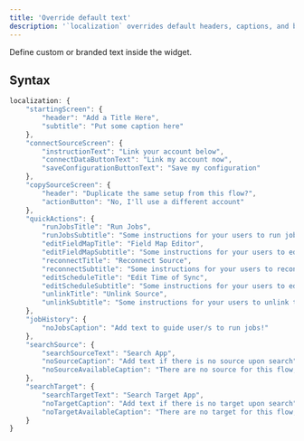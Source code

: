```yaml
---
title: 'Override default text'
description: '`localization` overrides default headers, captions, and buttons in the widget'
---
```


Define custom or branded text inside the widget.


## Syntax

``` javascript Javascript
localization: {
    "startingScreen": {
        "header": "Add a Title Here",
        "subtitle": "Put some caption here"
    },
    "connectSourceScreen": {
        "instructionText": "Link your account below",
        "connectDataButtonText": "Link my account now",
        "saveConfigurationButtonText": "Save my configuration"
    },
    "copySourceScreen": {
        "header": "Duplicate the same setup from this flow?",
        "actionButton": "No, I'll use a different account"
    },
    "quickActions": {
        "runJobsTitle": "Run Jobs",
        "runJobsSubtitle": "Some instructions for your users to run jobs",
        "editFieldMapTitle": "Field Map Editor",
        "editFieldMapSubtitle": "Some instructions for your users to edit Field Map",
        "reconnectTitle": "Reconnect Source",
        "reconnectSubtitle": "Some instructions for your users to reconnect the source",
        "editScheduleTitle": "Edit Time of Sync",
        "editScheduleSubtitle": "Some instructions for your users to edit sync schedule",
        "unlinkTitle": "Unlink Source",
        "unlinkSubtitle": "Some instructions for your users to unlink the source"
    },
    "jobHistory": {
        "noJobsCaption": "Add text to guide user/s to run jobs!"
    },
    "searchSource": {
        "searchSourceText": "Search App",
        "noSourceCaption": "Add text if there is no source upon search",
        "noSourceAvailableCaption": "There are no source for this flow, try add on the dashboard"
    },
    "searchTarget": {
        "searchTargetText": "Search Target App",
        "noTargetCaption": "Add text if there is no target upon search",
        "noTargetAvailableCaption": "There are no target for this flow, try add on the dashboard"
    }
}
```